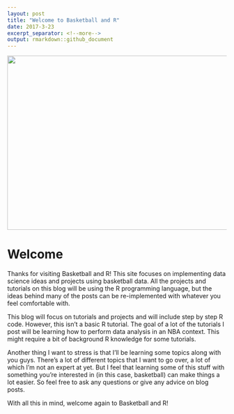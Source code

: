 ```yaml
---
layout: post
title: "Welcome to Basketball and R"
date: 2017-3-23
excerpt_separator: <!--more-->
output: rmarkdown::github_document
---
```


<center>
![](../../images/post1_welcome/pg.jpg){#id .class width=650 height=400}
</center>

# Welcome

Thanks for visiting Basketball and R! This site focuses on implementing data science ideas and projects using basketball data. <!--more--> All the projects and
tutorials on this blog will be using the R programming language, but the
ideas behind many of the posts can be re-implemented with whatever you
feel comfortable with.

This blog will focus on tutorials and projects and will include step by
step R code. However, this isn't a basic R tutorial. The goal of a lot
of the tutorials I post will be learning how to perform data analysis in an
NBA context. This might require a bit of background R knowledge for some
tutorials.

Another thing I want to stress is that I'll be learning some topics
along with you guys. There's a lot of different topics that I want to go
over, a lot of which I'm not an expert at yet. But I feel that learning
some of this stuff with something you're interested in (in this case,
basketball) can make things a lot easier. So feel free to ask any
questions or give any advice on blog posts.

With all this in mind, welcome again to Basketball and R!
